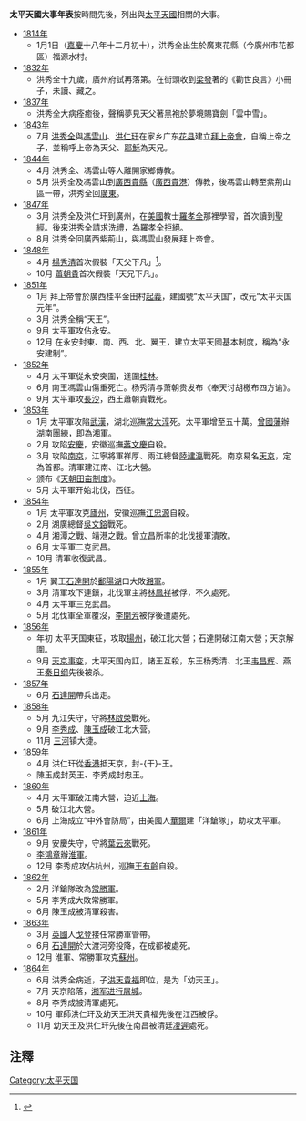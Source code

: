 '''太平天國大事年表'''按時間先後，列出與[[太平天國|太平天國]]相關的大事。

*[[1814年|1814年]]
**1月1日（[[嘉慶|嘉慶]]十八年十二月初十），洪秀全出生於廣東花縣（今廣州市花都區）福源水村。
*[[1832年|1832年]]
**洪秀全十九歲，廣州府試再落第。在街頭收到[[梁發|梁發]]著的《勸世良言》小冊子，未讀、藏之。
*[[1837年|1837年]]
**洪秀全大病痊癒後，聲稱夢見天父著黑袍於夢境賜寶劍「雲中雪」。
*[[1843年|1843年]]
**7月 [[洪秀全|洪秀全]]與[[馮雲山|馮雲山]]、[[洪仁玕|洪仁玕]]在家乡广东[[花县|花县]]建立[[拜上帝會|拜上帝會]]，自稱上帝之子，並稱呼上帝為天父、[[耶穌|耶穌]]為天兄。
*[[1844年|1844年]]
**4月 洪秀全、馮雲山等人離開家鄉傳教。
**5月 洪秀全及馮雲山到[[廣西|廣西]][[貴縣|貴縣]]（[[廣西|廣西]][[貴港|貴港]]）傳教，後馮雲山轉至紫荊山區一帶，洪秀全回[[廣東|廣東]]。
*[[1847年|1847年]]
**3月 洪秀全及洪仁玕到廣州，在[[美國|美國]]教士[[羅孝全|羅孝全]]那裡學習，首次讀到[[聖經|聖經]]。後來洪秀全請求洗禮，為羅孝全拒絕。
**8月 洪秀全回廣西紫荊山，與馮雲山發展拜上帝會。
*[[1848年|1848年]]
**4月 [[楊秀清|楊秀清]]首次假裝「天父下凡」<ref name="太平天國史 卷四十四">{{Cite book|url=http://www.uus8.org/4/%E5%85%B6%E4%BB%96%E5%8E%86%E5%8F%B2%E4%B9%A6%E7%B1%8D/%E5%8E%86%E5%8F%B2/%E4%B8%93%E5%8F%B2/%E5%A4%AA%E5%B9%B3%E5%A4%A9%E5%9B%BD%E5%8F%B2/Resource/Book/Edu/JXCKS/TS010015/0003_ts010015.htm|title=傳第三  太平天國史卷四十四|author=[[羅爾綱|羅爾綱]]|publisher=|year=|isbn=|location=|pages=|access-date=2018-07-02|archive-url=https://web.archive.org/web/20180702233225/http://www.uus8.org/4/%E5%85%B6%E4%BB%96%E5%8E%86%E5%8F%B2%E4%B9%A6%E7%B1%8D/%E5%8E%86%E5%8F%B2/%E4%B8%93%E5%8F%B2/%E5%A4%AA%E5%B9%B3%E5%A4%A9%E5%9B%BD%E5%8F%B2/Resource/Book/Edu/JXCKS/TS010015/0003_ts010015.htm|archive-date=2018-07-02|dead-url=yes}}</ref>。
**10月 [[蕭朝貴|蕭朝貴]]首次假裝「天兄下凡」。
*[[1851年|1851年]]
**1月 拜上帝會於廣西桂平金田村[[金田起义|起義]]，建國號“太平天国”，改元“太平天国元年”。
**3月 洪秀全稱“天王”。
**9月 太平軍攻佔永安。
**12月 在永安封東、南、西、北、翼王，建立太平天國基本制度，稱為“永安建制”。
*[[1852年|1852年]]
**4月 太平軍從永安突圍，進圍[[桂林|桂林]]。
**6月 南王馮雲山傷重死亡。杨秀清与萧朝贵发布《奉天讨胡檄布四方谕》。
**9月 太平軍攻[[長沙市|長沙]]，西王蕭朝貴戰死。
*[[1853年|1853年]]
**1月 太平軍攻陷[[武漢|武漢]]，湖北巡撫[[常大淳|常大淳]]死。太平軍增至五十萬。[[曾國藩|曾國藩]]辦湖南團練，即為湘軍。
**2月 攻陷[[安慶|安慶]]，安徽巡撫[[蔣文慶|蔣文慶]]自殺。
**3月 攻陷[[南京|南京]]，江寧將軍祥厚、兩江總督[[陸建瀛|陸建瀛]]戰死。南京易名[[天京|天京]]，定為首都。清軍建江南、江北大營。
**颁布《[[天朝田亩制度|天朝田亩制度]]》。
**5月 太平軍开始北伐，西征。
*[[1854年|1854年]]
**1月 太平軍攻克[[廬州|廬州]]，安徽巡撫[[江忠源|江忠源]]自殺。
**2月 湖廣總督[[吳文鎔|吳文鎔]]戰死。
**4月 湘潭之戰、靖港之戰。曾立昌所率的北伐援軍潰敗。
**6月 太平軍二克武昌。
**10月 清軍收復武昌。
*[[1855年|1855年]]
**1月 翼王[[石達開|石達開]]於[[鄱陽湖|鄱陽湖]]口大敗[[湘軍|湘軍]]。
**3月 清軍攻下連鎮，北伐軍主將[[林鳳祥|林鳳祥]]被俘，不久處死。
**4月 太平軍三克武昌。
**5月 北伐軍全軍覆沒，[[李開芳|李開芳]]被俘後遭處死。
*[[1856年|1856年]]
**年初 太平天国東征，攻取[[揚州|揚州]]，破江北大營；石達開破江南大營；天京解圍。
**9月 [[天京事变|天京事变]]，太平天国內訌，諸王互殺，东王杨秀清、北王[[韦昌辉|韦昌辉]]、燕王[[秦日纲|秦日纲]]先後被杀。
*[[1857年|1857年]]
**6月 [[石達開|石達開]]帶兵出走。
*[[1858年|1858年]]
**5月 九江失守，守將[[林啟榮|林啟榮]]戰死。
**9月 [[李秀成|李秀成]]、[[陳玉成|陳玉成]]破江北大营。
**11月 [[三河|三河]]镇大捷。
*[[1859年|1859年]]
**4月 洪仁玕從[[香港|香港]]抵天京，封-{干}-王。
**陳玉成封英王、李秀成封忠王。
*[[1860年|1860年]]
**4月 太平軍破江南大營，迫近[[上海|上海]]。
**5月 破江北大營。
**6月 上海成立“中外會防局”，由美國人[[華爾|華爾]]建「洋鎗隊」，助攻太平軍。
*[[1861年|1861年]]
**9月 安慶失守，守將[[葉云萊|葉云來]]戰死。
**[[李鴻章|李鴻章]]辦[[淮軍|淮軍]]。
**12月 李秀成攻佔杭州，巡撫[[王有齡|王有齡]]自殺。
*[[1862年|1862年]]
**2月 洋鎗隊改為[[常勝軍|常勝軍]]。
**5月 李秀成大敗常勝軍。
**6月 陳玉成被清軍殺害。
*[[1863年|1863年]]
**3月 [[英國|英國]]人[[查理·喬治·戈登|戈登]]接任常勝軍管帶。
**6月 [[石達開|石達開]]於大渡河旁投降，在成都被處死。
**12月 淮軍、常勝軍攻克[[蘇州|蘇州]]。
*[[1864年|1864年]]
**6月 洪秀全病逝，子[[洪天貴福|洪天貴福]]即位，是为「幼天王」。
**7月 天京陷落，[[湘军南京屠城|湘军进行屠城]]。
**8月 李秀成被清軍處死。
**10月 軍師洪仁玕及幼天王洪天貴福先後在江西被俘。
**11月 幼天王及洪仁玕先後在南昌被清廷[[凌遲|凌遲]]處死。

== 注釋 ==
<div class="references-small">
<references/>
</div>

[[Category:太平天国|Category:太平天国]]